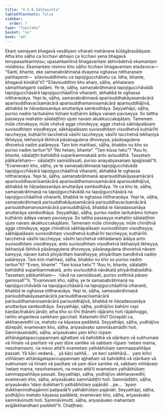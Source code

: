 ```yaml
---
title: "4.5.6 Sāḷhasutta"
tableOfContents: false
sidebar:
  order: 7
type: "tipitaka"
basket: "su"
book: "a4"
---
```



<DynamicBreadcrumb />

<Division number="196" book="a4">

<Paragraph number="1236" book="a4">
Ekaṃ samayaṃ bhagavā vesāliyaṃ viharati mahāvane kūṭāgārasālāyaṃ. Atha kho sāḷho ca licchavi abhayo ca licchavi yena bhagavā tenupasaṅkamiṃsu; upasaṅkamitvā bhagavantaṃ abhivādetvā ekamantaṃ nisīdiṃsu. Ekamantaṃ nisinno kho sāḷho licchavi bhagavantaṃ etadavoca—
</Paragraph>

<Paragraph number="1237" book="a4">
“Santi, bhante, eke samaṇabrāhmaṇā dvayena oghassa nittharaṇaṃ paññapenti—  sīlavisuddhihetu ca tapojigucchāhetu ca. Idha, bhante, bhagavā kimāhā”ti?
</Paragraph>

<Paragraph number="1238" book="a4">
“Sīlavisuddhiṃ kho ahaṃ, sāḷha, aññataraṃ sāmaññaṅganti vadāmi. Ye te, sāḷha, samaṇabrāhmaṇā tapojigucchāvādā tapojigucchāsārā tapojigucchāallīnā viharanti, abhabbā te oghassa nittharaṇāya. Yepi te, sāḷha, samaṇabrāhmaṇā aparisuddhakāyasamācārā aparisuddhavacīsamācārā aparisuddhamanosamācārā aparisuddhājīvā, abhabbā te ñāṇadassanāya anuttarāya sambodhāya.
</Paragraph>

<Paragraph number="1239" book="a4">
Seyyathāpi, sāḷha, puriso nadiṃ taritukāmo tiṇhaṃ kuṭhāriṃ ādāya vanaṃ paviseyya. So tattha passeyya mahatiṃ sālalaṭṭhiṃ ujuṃ navaṃ akukkuccakajātaṃ. Tamenaṃ mūle chindeyya; mūle chetvā agge chindeyya; agge chetvā sākhāpalāsaṃ suvisodhitaṃ visodheyya; sākhāpalāsaṃ suvisodhitaṃ visodhetvā kuṭhārīhi taccheyya; kuṭhārīhi tacchetvā vāsīhi taccheyya; vāsīhi tacchetvā lekhaṇiyā likheyya; lekhaṇiyā likhitvā pāsāṇaguḷena dhoveyya; pāsāṇaguḷena dhovetvā nadiṃ patāreyya.
</Paragraph>

<Paragraph number="1240" book="a4">
Taṃ kiṃ maññasi, sāḷha, bhabbo nu kho so puriso nadiṃ taritun”ti? “No hetaṃ, bhante”. “Taṃ kissa hetu”? “Asu hi, bhante, sālalaṭṭhi bahiddhā suparikammakatā anto avisuddhā. Tassetaṃ pāṭikaṅkhaṃ—  sālalaṭṭhi saṃsīdissati, puriso anayabyasanaṃ āpajjissatī”ti.
</Paragraph>

<Paragraph number="1241" book="a4">
“Evamevaṃ kho, sāḷha, ye te samaṇabrāhmaṇā tapojigucchāvādā tapojigucchāsārā tapojigucchāallīnā viharanti, abhabbā te oghassa nittharaṇāya. Yepi te, sāḷha, samaṇabrāhmaṇā aparisuddhakāyasamācārā aparisuddhavacīsamācārā aparisuddhamanosamācārā aparisuddhājīvā, abhabbā te ñāṇadassanāya anuttarāya sambodhāya.
</Paragraph>

<Paragraph number="1242" book="a4">
Ye ca kho te, sāḷha, samaṇabrāhmaṇā na tapojigucchāvādā na tapojigucchāsārā na tapojigucchāallīnā viharanti, bhabbā te oghassa nittharaṇāya. Yepi te, sāḷha, samaṇabrāhmaṇā parisuddhakāyasamācārā parisuddhavacīsamācārā parisuddhamanosamācārā parisuddhājīvā, bhabbā te ñāṇadassanāya anuttarāya sambodhāya.
</Paragraph>

<Paragraph number="1243" book="a4">
Seyyathāpi, sāḷha, puriso nadiṃ taritukāmo tiṇhaṃ kuṭhāriṃ ādāya vanaṃ paviseyya. So tattha passeyya mahatiṃ sālalaṭṭhiṃ ujuṃ navaṃ akukkuccakajātaṃ. Tamenaṃ mūle chindeyya; mūle chinditvā agge chindeyya; agge chinditvā sākhāpalāsaṃ suvisodhitaṃ visodheyya; sākhāpalāsaṃ suvisodhitaṃ visodhetvā kuṭhārīhi taccheyya; kuṭhārīhi tacchetvā vāsīhi taccheyya; vāsīhi tacchetvā nikhādanaṃ ādāya anto suvisodhitaṃ visodheyya; anto suvisodhitaṃ visodhetvā lekhaṇiyā likheyya; lekhaṇiyā likhitvā pāsāṇaguḷena dhoveyya; pāsāṇaguḷena dhovetvā nāvaṃ kareyya; nāvaṃ katvā phiyārittaṃ bandheyya; phiyārittaṃ bandhitvā nadiṃ patāreyya.
</Paragraph>

<Paragraph number="1244" book="a4">
Taṃ kiṃ maññasi, sāḷha, bhabbo nu kho so puriso nadiṃ taritun”ti? “Evaṃ, bhante”. “Taṃ kissa hetu”? “Asu hi, bhante, sālalaṭṭhi bahiddhā suparikammakatā, anto suvisuddhā nāvākatā phiyārittabaddhā. Tassetaṃ pāṭikaṅkhaṃ—  ‘nāvā na saṃsīdissati, puriso sotthinā pāraṃ gamissatī’”ti.
</Paragraph>

<Paragraph number="1245" book="a4">
“Evamevaṃ kho, sāḷha, ye te samaṇabrāhmaṇā na tapojigucchāvādā na tapojigucchāsārā na tapojigucchāallīnā viharanti, bhabbā te oghassa nittharaṇāya. Yepi te, sāḷha, samaṇabrāhmaṇā parisuddhakāyasamācārā parisuddhavacīsamācārā parisuddhamanosamācārā parisuddhājīvā, bhabbā te ñāṇadassanāya anuttarāya sambodhāya. Seyyathāpi, sāḷha, yodhājīvo bahūni cepi kaṇḍacitrakāni jānāti; atha kho so tīhi ṭhānehi rājāraho hoti rājabhoggo, rañño aṅganteva saṅkhaṃ gacchati. Katamehi tīhi? Dūrepātī ca, akkhaṇavedhī ca, mahato ca kāyassa padāletā.
</Paragraph>

<Paragraph number="1246" book="a4">
Seyyathāpi, sāḷha, yodhājīvo dūrepātī; evamevaṃ kho, sāḷha, ariyasāvako sammāsamādhi hoti. Sammāsamādhi, sāḷha, ariyasāvako yaṃ kiñci rūpaṃ atītānāgatapaccuppannaṃ ajjhattaṃ vā bahiddhā vā oḷārikaṃ vā sukhumaṃ vā hīnaṃ vā paṇītaṃ vā yaṃ dūre santike vā sabbaṃ rūpaṃ ‘netaṃ mama, nesohamasmi, na meso attā’ti evametaṃ yathābhūtaṃ sammappaññāya passati. Yā kāci vedanā…  yā kāci saññā…  ye keci saṅkhārā…  yaṃ kiñci viññāṇaṃ atītānāgatapaccuppannaṃ ajjhattaṃ vā bahiddhā vā oḷārikaṃ vā sukhumaṃ vā hīnaṃ vā paṇītaṃ vā yaṃ dūre santike vā, sabbaṃ viññāṇaṃ ‘netaṃ mama, nesohamasmi, na meso attā’ti evametaṃ yathābhūtaṃ sammappaññāya passati.
</Paragraph>

<Paragraph number="1247" book="a4">
Seyyathāpi, sāḷha, yodhājīvo akkhaṇavedhī; evamevaṃ kho, sāḷha, ariyasāvako sammādiṭṭhi hoti. Sammādiṭṭhi, sāḷha, ariyasāvako ‘idaṃ dukkhan’ti yathābhūtaṃ pajānāti …pe…  ‘ayaṃ dukkhanirodhagāminī paṭipadā’ti yathābhūtaṃ pajānāti.
</Paragraph>

<Paragraph number="1248" book="a4">
Seyyathāpi, sāḷha, yodhājīvo mahato kāyassa padāletā; evamevaṃ kho, sāḷha, ariyasāvako sammāvimutti hoti. Sammāvimutti, sāḷha, ariyasāvako mahantaṃ avijjākkhandhaṃ padāletī”ti.

</Paragraph>
</Division>

<Paragraph number="1249" type="center" book="a4">
Chaṭṭhaṃ.
</Paragraph>